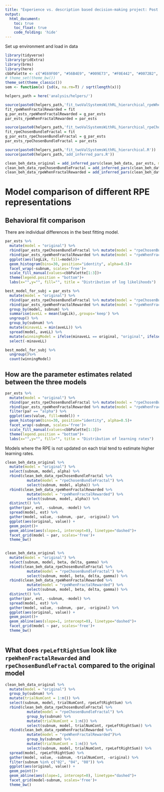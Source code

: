 ```yaml
---
title: "Experience vs. description based decision-making project: Post imaging analyses checks"
output: 
  html_document:
    toc: true
    toc_float: true
    code_folding: 'hide'
---
```


Set up environment and load in data

```r
library(tidyverse)
library(gridExtra)
library(brms)
library(here)
cbbPalette <- c("#E69F00", "#56B4E9", "#009E73", "#F0E442", "#0072B2", "#D55E00", "#CC79A7")
# theme_set(theme_bw())
theme_set(theme_classic())
sem <- function(x) {sd(x, na.rm=T) / sqrt(length(x))}
```

```r
helpers_path = here('analysis/helpers/')

source(paste0(helpers_path,'fit_twoValSystemsWithRL_hierarchical_rpeWhenFractalRewarded.R'))
fit_rpeWhenFractalRewarded = fit
g_par_ests_rpeWhenFractalRewarded = g_par_ests
par_ests_rpeWhenFractalRewarded = par_ests

source(paste0(helpers_path,'fit_twoValSystemsWithRL_hierarchical_rpeChosenBundleFractal.R'))
fit_rpeChosenBundleFractal = fit
g_par_ests_rpeChosenBundleFractal = g_par_ests
par_ests_rpeChosenBundleFractal = par_ests

source(paste0(helpers_path,'fit_twoValSystemsWithRL_hierarchical.R'))
source(paste0(helpers_path,'add_inferred_pars.R'))
```

```r
clean_beh_data_original = add_inferred_pars(clean_beh_data, par_ests, model_name="original")
clean_beh_data_rpeChosenBundleFractal = add_inferred_pars(clean_beh_data, par_ests_rpeChosenBundleFractal, model_name="rpeChosenBundleFractal")
clean_beh_data_rpeWhenFractalRewarded = add_inferred_pars(clean_beh_data, par_ests_rpeWhenFractalRewarded, model_name="rpeWhenFractalRewarded")
```

# Model comparison of different RPE representations

## Behavioral fit comparison

There are individual differences in the best fitting model.

```r
par_ests %>%
  mutate(model = "original") %>%
  rbind(par_ests_rpeChosenBundleFractal %>% mutate(model = "rpeChosenBundleFractal")) %>%
  rbind(par_ests_rpeWhenFractalRewarded %>% mutate(model = "rpeWhenFractalRewarded")) %>%
  ggplot(aes(logLik, fill=model))+
  geom_histogram(bins=30, position="identity", alpha=0.5)+
  facet_wrap(~subnum, scales='free')+
  scale_fill_manual(values=cbbPalette[1:3])+
  theme(legend.position = "bottom")+
  labs(x="",y="", fill="", title = "Distribution of log likelihoods")
```

```r
best_model_for_subj = par_ests %>%
  mutate(model = "original") %>%
  rbind(par_ests_rpeChosenBundleFractal %>% mutate(model = "rpeChosenBundleFractal")) %>%
  rbind(par_ests_rpeWhenFractalRewarded %>% mutate(model = "rpeWhenFractalRewarded")) %>%
  group_by(model, subnum) %>%
  summarise(aveLL = mean(logLik),.groups='keep') %>%
  ungroup() %>%
  group_by(subnum) %>%
  mutate(minaveLL = min(aveLL)) %>%
  spread(model, aveLL) %>%
  mutate(winningModel = ifelse(minaveLL == original, "original", ifelse(minaveLL == rpeChosenBundleFractal, "rpeChosenBundleFractal", "rpeWhenFractalRewarded"))) %>%
  select(-minaveLL) 

best_model_for_subj %>%
  ungroup()%>%
  count(winningModel)
```

## How are the parameter estimates related between the three models 

```r
par_ests %>%
  mutate(model = "original") %>%
  rbind(par_ests_rpeChosenBundleFractal %>% mutate(model = "rpeChosenBundleFractal")) %>%
  rbind(par_ests_rpeWhenFractalRewarded %>% mutate(model = "rpeWhenFractalRewarded")) %>%
  filter(par == "alpha") %>%
  ggplot(aes(value, fill=model)) +
  geom_histogram(bins=30, position="identity", alpha=0.5)+
  facet_wrap(~subnum, scales='free')+
  scale_fill_manual(values=cbbPalette[1:3])+
  theme(legend.position = "bottom")+
  labs(x="",y="", fill="", title = "Distribution of learning rates")
```
Models where the RPE is not updated on each trial tend to estimate higher learning rates.

```r
clean_beh_data_original %>%
  mutate(model = "original") %>%
  select(subnum, model, alpha) %>%
  rbind(clean_beh_data_rpeChosenBundleFractal %>%
          mutate(model = "rpeChosenBundleFractal") %>%
          select(subnum, model, alpha)) %>%
  rbind(clean_beh_data_rpeWhenFractalRewarded %>%
          mutate(model = "rpeWhenFractalRewarded") %>%
          select(subnum, model, alpha)) %>%
  distinct() %>%
  gather(par, est, -subnum, -model) %>%
  spread(model, est) %>%
  gather(model, value, -subnum, -par, -original) %>%
  ggplot(aes(original, value)) +
  geom_point()+
  geom_abline(aes(slope=1, intercept=0), linetype="dashed")+
  facet_grid(model ~ par, scales='free')+
  theme_bw()
  
```

```r
clean_beh_data_original %>%
  mutate(model = "original") %>%
  select(subnum, model, beta, delta, gamma) %>%
  rbind(clean_beh_data_rpeChosenBundleFractal %>%
          mutate(model = "rpeChosenBundleFractal") %>%
          select(subnum, model, beta, delta, gamma)) %>%
  rbind(clean_beh_data_rpeWhenFractalRewarded %>%
          mutate(model = "rpeWhenFractalRewarded") %>%
          select(subnum, model, beta, delta, gamma)) %>%
  distinct() %>%
  gather(par, est, -subnum, -model) %>%
  spread(model, est) %>%
  gather(model, value, -subnum, -par, -original) %>%
  ggplot(aes(original, value)) +
  geom_point()+
  geom_abline(aes(slope=1, intercept=0), linetype="dashed")+
  facet_grid(model ~ par, scales='free')+
  theme_bw()
  
```

## What does `rpeLeftRightSum` look like `rpeWhenFractalRewarded` and `rpeChosenBundleFractal` compared to the original model

```r
clean_beh_data_original %>%
  mutate(model = "original") %>%
  group_by(subnum) %>%
  mutate(trialNumCont = 1:n()) %>%
  select(subnum, model, trialNumCont, rpeLeftRightSum) %>%
  rbind(clean_beh_data_rpeChosenBundleFractal %>%
          mutate(model = "rpeChosenBundleFractal") %>%
          group_by(subnum) %>%
          mutate(trialNumCont = 1:n()) %>%
          select(subnum, model, trialNumCont, rpeLeftRightSum)) %>%
  rbind(clean_beh_data_rpeWhenFractalRewarded %>%
          mutate(model = "rpeWhenFractalRewarded")%>%
          group_by(subnum) %>%
          mutate(trialNumCont = 1:n()) %>%
          select(subnum, model, trialNumCont, rpeLeftRightSum)) %>%
  spread(model, rpeLeftRightSum) %>%
  gather(model, value, -subnum, -trialNumCont, -original) %>%
  filter(subnum %in% c("02", "04", "08")) %>%
  ggplot(aes(original, value)) +
  geom_point()+
  geom_abline(aes(slope=1, intercept=0), linetype="dashed")+
  facet_grid(model~subnum, scales='free')+
  theme_bw()
  
```

